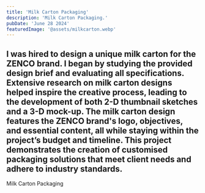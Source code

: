 ```yaml
---
title: 'Milk Carton Packaging'
description: 'Milk Carton Packaging.'
pubDate: 'June 28 2024'
featuredImage: '@assets/milkcarton.webp'
---
```


I was hired to design a unique milk carton for the ZENCO brand. I began by studying the provided design brief and evaluating all specifications. Extensive research on milk carton designs helped inspire the creative process, leading to the development of both 2-D thumbnail sketches and a 3-D mock-up.
The milk carton design features the ZENCO brand's logo, objectives, and essential content, all while staying within the project’s budget and timeline. This project demonstrates the creation of customised packaging solutions that meet client needs and adhere to industry standards.
---



<ProjectImage path={image1} alt="Milk Carton Packagingd"/>
<ProjectImage path={image2} alt="Milk Carton Packaging"/>


Milk Carton Packaging 
